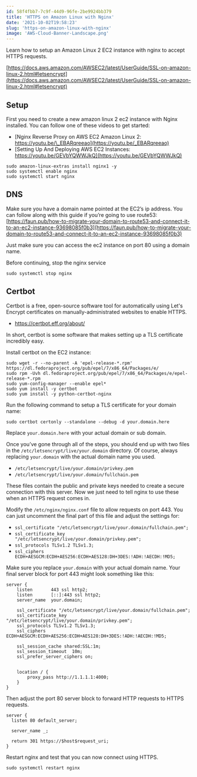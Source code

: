 ```yaml
---
id: 58f4fbb7-7c9f-44d9-96fe-2be9924bb379
title: 'HTTPS on Amazon Linux with Nginx'
date: '2021-10-02T19:58:23'
slug: 'https-on-amazon-linux-with-nginx'
image: 'AWS-Cloud-Banner-Landscape.png'
---
```


Learn how to setup an Amazon Linux 2 EC2 instance with nginx to accept HTTPS requests.

[https://docs.aws.amazon.com/AWSEC2/latest/UserGuide/SSL-on-amazon-linux-2.html#letsencrypt](https://docs.aws.amazon.com/AWSEC2/latest/UserGuide/SSL-on-amazon-linux-2.html#letsencrypt)

## Setup

First you need to create a new amazon linux 2 ec2 instance with Nginx installed. You can follow one of these videos to get started:

*   [Nginx Reverse Proxy on AWS EC2 Amazon Linux 2: https://youtu.be/\_EBARqreeao](https://youtu.be/_EBARqreeao)
*   [Setting Up And Deploying AWS EC2 Instances: https://youtu.be/GEVbYQWWJkQ](https://youtu.be/GEVbYQWWJkQ)

```shell
sudo amazon-linux-extras install nginx1 -y
sudo systemctl enable nginx
sudo systemctl start nginx
```

## DNS

Make sure you have a domain name pointed at the EC2’s ip address. You can follow along with this guide if you’re going to use route53: [https://faun.pub/how-to-migrate-your-domain-to-route53-and-connect-it-to-an-ec2-instance-93698085f0b3](https://faun.pub/how-to-migrate-your-domain-to-route53-and-connect-it-to-an-ec2-instance-93698085f0b3)

Just make sure you can access the ec2 instance on port 80 using a domain name.

Before continuing, stop the nginx service

```shell
sudo systemctl stop nginx
```

## Certbot

Certbot is a free, open-source software tool for automatically using Let's Encrypt certificates on manually-administrated websites to enable HTTPS.

*   https://certbot.eff.org/about/

In short, certbot is some software that makes setting up a TLS certificate incredibly easy.

Install certbot on the EC2 instance:

```shell
sudo wget -r --no-parent -A 'epel-release-*.rpm' https://dl.fedoraproject.org/pub/epel/7/x86_64/Packages/e/
sudo rpm -Uvh dl.fedoraproject.org/pub/epel/7/x86_64/Packages/e/epel-release-*.rpm
sudo yum-config-manager --enable epel*
sudo yum install -y certbot 
sudo yum install -y python-certbot-nginx
```

Run the following command to setup a TLS certificate for your domain name:

```shell
sudo certbot certonly --standalone --debug -d your.domain.here
```

Replace `your.domain.here` with your actual domain or sub domain.

Once you’ve gone through all of the steps, you should end up with two files in the `/etc/letsencrypt/live/your.domain` directory. Of course, always replacing `your.domain` with the actual domain name you used.

*   `/etc/letsencrypt/live/your.domain/privkey.pem`
*   `/etc/letsencrypt/live/your.domain/fullchain.pem`

These files contain the public and private keys needed to create a secure connection with this server. Now we just need to tell nginx to use these when an HTTPS request comes in.

Modify the `/etc/nginx/nginx.conf` file to allow requests on port 443. You can just uncomment the final part of this file and adjust the settings for:

*   `ssl_certificate "/etc/letsencrypt/live/your.domain/fullchain.pem";`
*   `ssl_certificate_key "/etc/letsencrypt/live/your.domain/privkey.pem";`
*   `ssl_protocols TLSv1.2 TLSv1.3;`
*   `ssl_ciphers ECDH+AESGCM:ECDH+AES256:ECDH+AES128:DH+3DES:!ADH:!AECDH:!MD5;`

Make sure you replace `your.domain` with your actual domain name. Your final server block for port 443 might look something like this:

```nginx
server {
    listen       443 ssl http2;
    listen       [::]:443 ssl http2;
    server_name  your.domain;

    ssl_certificate "/etc/letsencrypt/live/your.domain/fullchain.pem";
    ssl_certificate_key "/etc/letsencrypt/live/your.domain/privkey.pem";
    ssl_protocols TLSv1.2 TLSv1.3;
    ssl_ciphers ECDH+AESGCM:ECDH+AES256:ECDH+AES128:DH+3DES:!ADH:!AECDH:!MD5;

    ssl_session_cache shared:SSL:1m;
    ssl_session_timeout  10m;
    ssl_prefer_server_ciphers on;


    location / {
        proxy_pass http://1.1.1.1:4000;
    }
}
```

Then adjust the port 80 server block to forward HTTP requests to HTTPS requests.

```nginx
server {
  listen 80 default_server;

  server_name _;

  return 301 https://$host$request_uri;
}
```

Restart nginx and test that you can now connect using HTTPS.

```shell
sudo systemctl restart nginx
```